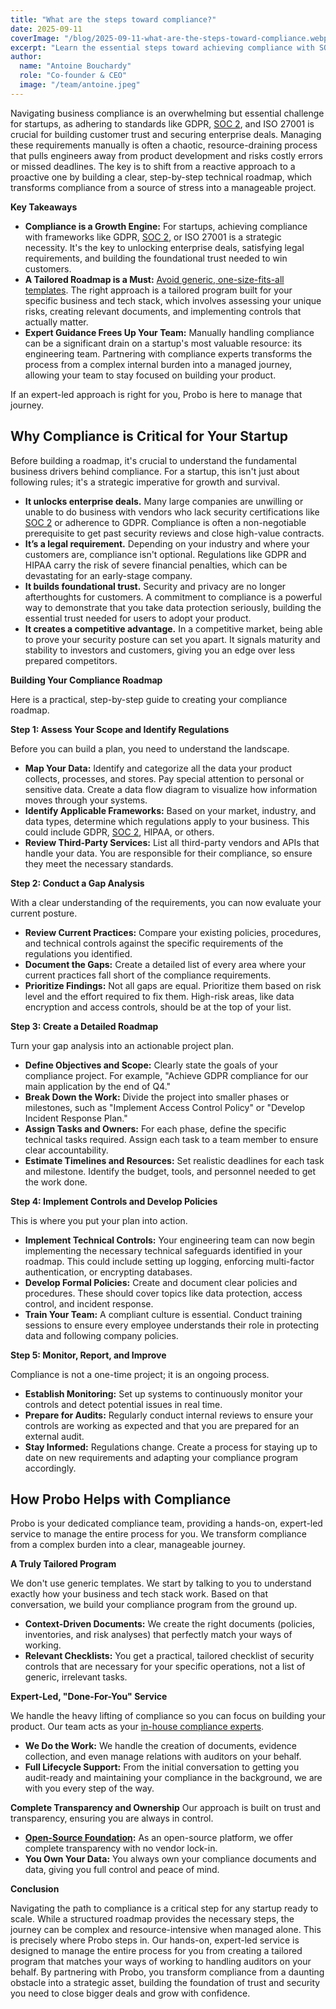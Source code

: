 ```yaml
---
title: "What are the steps toward compliance?"
date: 2025-09-11
coverImage: "/blog/2025-09-11-what-are-the-steps-toward-compliance.webp"
excerpt: "Learn the essential steps toward achieving compliance with SOC 2, ISO 27001, or GDPR. Build a compliance roadmap that unlocks enterprise deals."
author:
  name: "Antoine Bouchardy"
  role: "Co-founder & CEO"
  image: "/team/antoine.jpeg"
---
```


Navigating business compliance is an overwhelming but essential challenge for startups, as adhering to standards like GDPR, [SOC 2](https://www.getprobo.com/blog/2025-03-04-what-is-soc2-cost), and ISO 27001 is crucial for building customer trust and securing enterprise deals. Managing these requirements manually is often a chaotic, resource-draining process that pulls engineers away from product development and risks costly errors or missed deadlines. The key is to shift from a reactive approach to a proactive one by building a clear, step-by-step technical roadmap, which transforms compliance from a source of stress into a manageable project.

**Key Takeaways**

- **Compliance is a Growth Engine:** For startups, achieving compliance with frameworks like GDPR, [SOC 2](https://www.getprobo.com/blog/2025-03-04-what-is-soc2-cost), or ISO 27001 is a strategic necessity. It's the key to unlocking enterprise deals, satisfying legal requirements, and building the foundational trust needed to win customers.
- **A Tailored Roadmap is a Must:** [Avoid generic, one-size-fits-all templates](https://www.getprobo.com/blog/2025-02-17-why-a-one-size-fit-all-solution-like-vanta-is-not-ideal). The right approach is a tailored program built for your specific business and tech stack, which involves assessing your unique risks, creating relevant documents, and implementing controls that actually matter.
- **Expert Guidance Frees Up Your Team:** Manually handling compliance can be a significant drain on a startup's most valuable resource: its engineering team. Partnering with compliance experts transforms the process from a complex internal burden into a managed journey, allowing your team to stay focused on building your product.

If an expert-led approach is right for you, Probo is here to manage that journey.

## **Why Compliance is Critical for Your Startup**

Before building a roadmap, it's crucial to understand the fundamental business drivers behind compliance. For a startup, this isn't just about following rules; it's a strategic imperative for growth and survival.

- **It unlocks enterprise deals.** Many large companies are unwilling or unable to do business with vendors who lack security certifications like [SOC 2](https://www.getprobo.com/blog/2025-03-04-what-is-soc2-cost) or adherence to GDPR. Compliance is often a non-negotiable prerequisite to get past security reviews and close high-value contracts.
- **It’s a legal requirement.** Depending on your industry and where your customers are, compliance isn't optional. Regulations like GDPR and HIPAA carry the risk of severe financial penalties, which can be devastating for an early-stage company.
- **It builds foundational trust.** Security and privacy are no longer afterthoughts for customers. A commitment to compliance is a powerful way to demonstrate that you take data protection seriously, building the essential trust needed for users to adopt your product.
- **It creates a competitive advantage.** In a competitive market, being able to prove your security posture can set you apart. It signals maturity and stability to investors and customers, giving you an edge over less prepared competitors.

**Building Your Compliance Roadmap**

Here is a practical, step-by-step guide to creating your compliance roadmap.

**Step 1: Assess Your Scope and Identify Regulations**

Before you can build a plan, you need to understand the landscape.

- **Map Your Data:** Identify and categorize all the data your product collects, processes, and stores. Pay special attention to personal or sensitive data. Create a data flow diagram to visualize how information moves through your systems.
- **Identify Applicable Frameworks:** Based on your market, industry, and data types, determine which regulations apply to your business. This could include GDPR, [SOC 2](https://www.getprobo.com/blog/2025-03-04-what-is-soc2-cost), HIPAA, or others.
- **Review Third-Party Services:** List all third-party vendors and APIs that handle your data. You are responsible for their compliance, so ensure they meet the necessary standards.

**Step 2: Conduct a Gap Analysis**

With a clear understanding of the requirements, you can now evaluate your current posture.

- **Review Current Practices:** Compare your existing policies, procedures, and technical controls against the specific requirements of the regulations you identified.
- **Document the Gaps:** Create a detailed list of every area where your current practices fall short of the compliance requirements.
- **Prioritize Findings:** Not all gaps are equal. Prioritize them based on risk level and the effort required to fix them. High-risk areas, like data encryption and access controls, should be at the top of your list.

**Step 3: Create a Detailed Roadmap**

Turn your gap analysis into an actionable project plan.

- **Define Objectives and Scope:** Clearly state the goals of your compliance project. For example, "Achieve GDPR compliance for our main application by the end of Q4."
- **Break Down the Work:** Divide the project into smaller phases or milestones, such as "Implement Access Control Policy" or "Develop Incident Response Plan."
- **Assign Tasks and Owners:** For each phase, define the specific technical tasks required. Assign each task to a team member to ensure clear accountability.
- **Estimate Timelines and Resources:** Set realistic deadlines for each task and milestone. Identify the budget, tools, and personnel needed to get the work done.

**Step 4: Implement Controls and Develop Policies**

This is where you put your plan into action.

- **Implement Technical Controls:** Your engineering team can now begin implementing the necessary technical safeguards identified in your roadmap. This could include setting up logging, enforcing multi-factor authentication, or encrypting databases.
- **Develop Formal Policies:** Create and document clear policies and procedures. These should cover topics like data protection, access control, and incident response.
- **Train Your Team:** A compliant culture is essential. Conduct training sessions to ensure every employee understands their role in protecting data and following company policies.

**Step 5: Monitor, Report, and Improve**

Compliance is not a one-time project; it is an ongoing process.

- **Establish Monitoring:** Set up systems to continuously monitor your controls and detect potential issues in real time.
- **Prepare for Audits:** Regularly conduct internal reviews to ensure your controls are working as expected and that you are prepared for an external audit.
- **Stay Informed:** Regulations change. Create a process for staying up to date on new requirements and adapting your compliance program accordingly.

## **How Probo Helps with Compliance**

Probo is your dedicated compliance team, providing a hands-on, expert-led service to manage the entire process for you. We transform compliance from a complex burden into a clear, manageable journey.

**A Truly Tailored Program**

We don't use generic templates. We start by talking to you to understand exactly how your business and tech stack work. Based on that conversation, we build your compliance program from the ground up.

- **Context-Driven Documents:** We create the right documents (policies, inventories, and risk analyses) that perfectly match your ways of working.
- **Relevant Checklists:** You get a practical, tailored checklist of security controls that are necessary for your specific operations, not a list of generic, irrelevant tasks.

**Expert-Led, "Done-For-You" Service**

We handle the heavy lifting of compliance so you can focus on building your product. Our team acts as your [in-house compliance experts](https://www.getprobo.com/about).

- **We Do the Work:** We handle the creation of documents, evidence collection, and even manage relations with auditors on your behalf.
- **Full Lifecycle Support:** From the initial conversation to getting you audit-ready and maintaining your compliance in the background, we are with you every step of the way.

**Complete Transparency and Ownership** Our approach is built on trust and transparency, ensuring you are always in control.

- [**Open-Source Foundation**](https://www.getprobo.com/blog/2025-02-04-the-case-for-open-source-compliance)**:** As an open-source platform, we offer complete transparency with no vendor lock-in.
- **You Own Your Data:** You always own your compliance documents and data, giving you full control and peace of mind.

**Conclusion**

Navigating the path to compliance is a critical step for any startup ready to scale. While a structured roadmap provides the necessary steps, the journey can be complex and resource-intensive when managed alone. This is precisely where Probo steps in. Our hands-on, expert-led service is designed to manage the entire process for you from creating a tailored program that matches your ways of working to handling auditors on your behalf. By partnering with Probo, you transform compliance from a daunting obstacle into a strategic asset, building the foundation of trust and security you need to close bigger deals and grow with confidence.
